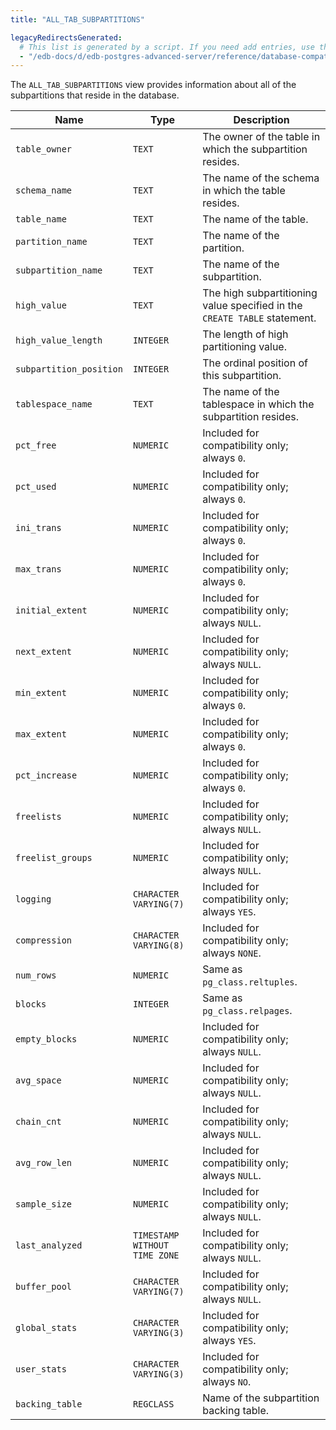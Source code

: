 ```yaml
---
title: "ALL_TAB_SUBPARTITIONS"

legacyRedirectsGenerated:
  # This list is generated by a script. If you need add entries, use the `legacyRedirects` key.
  - "/edb-docs/d/edb-postgres-advanced-server/reference/database-compatibility-for-oracle-developers-reference-guide/12/Database_Compatibility_for_Oracle_Developers_Reference_Guide.1.130.html"
---
```


<div id="all_tab_subpartitions" class="registered_link"></div>

The `ALL_TAB_SUBPARTITIONS` view provides information about all of the subpartitions that reside in the database.

| Name                    | Type                          | Description                                                               |
| ----------------------- | ----------------------------- | ------------------------------------------------------------------------- |
| `table_owner`           | `TEXT`                        | The owner of the table in which the subpartition resides.                 |
| `schema_name`           | `TEXT`                        | The name of the schema in which the table resides.                        |
| `table_name`            | `TEXT`                        | The name of the table.                                                    |
| `partition_name`        | `TEXT`                        | The name of the partition.                                                |
| `subpartition_name`     | `TEXT`                        | The name of the subpartition.                                             |
| `high_value`            | `TEXT`                        | The high subpartitioning value specified in the `CREATE TABLE` statement. |
| `high_value_length`     | `INTEGER`                     | The length of high partitioning value.                                    |
| `subpartition_position` | `INTEGER`                     | The ordinal position of this subpartition.                                |
| `tablespace_name`       | `TEXT`                        | The name of the tablespace in which the subpartition resides.             |
| `pct_free`              | `NUMERIC`                     | Included for compatibility only; always `0`.                              |
| `pct_used`              | `NUMERIC`                     | Included for compatibility only; always `0`.                              |
| `ini_trans`             | `NUMERIC`                     | Included for compatibility only; always `0`.                              |
| `max_trans`             | `NUMERIC`                     | Included for compatibility only; always `0`.                              |
| `initial_extent`        | `NUMERIC`                     | Included for compatibility only; always `NULL`.                           |
| `next_extent`           | `NUMERIC`                     | Included for compatibility only; always `NULL`.                           |
| `min_extent`            | `NUMERIC`                     | Included for compatibility only; always `0`.                              |
| `max_extent`            | `NUMERIC`                     | Included for compatibility only; always `0`.                              |
| `pct_increase`          | `NUMERIC`                     | Included for compatibility only; always `0`.                              |
| `freelists`             | `NUMERIC`                     | Included for compatibility only; always `NULL`.                           |
| `freelist_groups`       | `NUMERIC`                     | Included for compatibility only; always `NULL`.                           |
| `logging`               | `CHARACTER VARYING(7)`        | Included for compatibility only; always `YES`.                            |
| `compression`           | `CHARACTER VARYING(8)`        | Included for compatibility only; always `NONE`.                           |
| `num_rows`              | `NUMERIC`                     | Same as `pg_class.reltuples`.                                             |
| `blocks`                | `INTEGER`                     | Same as `pg_class.relpages`.                                              |
| `empty_blocks`          | `NUMERIC`                     | Included for compatibility only; always `NULL`.                           |
| `avg_space`             | `NUMERIC`                     | Included for compatibility only; always `NULL`.                           |
| `chain_cnt`             | `NUMERIC`                     | Included for compatibility only; always `NULL`.                           |
| `avg_row_len`           | `NUMERIC`                     | Included for compatibility only; always `NULL`.                           |
| `sample_size`           | `NUMERIC`                     | Included for compatibility only; always `NULL`.                           |
| `last_analyzed`         | `TIMESTAMP WITHOUT TIME ZONE` | Included for compatibility only; always `NULL`.                           |
| `buffer_pool`           | `CHARACTER VARYING(7)`        | Included for compatibility only; always `NULL`.                           |
| `global_stats`          | `CHARACTER VARYING(3)`        | Included for compatibility only; always `YES`.                            |
| `user_stats`            | `CHARACTER VARYING(3)`        | Included for compatibility only; always `NO`.                             |
| `backing_table`         | `REGCLASS`                    | Name of the subpartition backing table.                                   |

